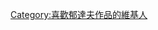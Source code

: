 {{Userbox
  |border-c = #000000
  |border-s = 1
  |id-c     = #FFFFFF
  |id-s     = 12
  |id-fc    = #000000
  |info-c   = #ffffff
  |info-s   = 10
  |info-fc  = #000000
  |id       = [[File:Yudafu.jpg|45px]]
  |info     = 這個用戶喜歡'''[[郁達夫]]'''的作品。
}}

[[Category:喜歡郁達夫作品的維基人]]